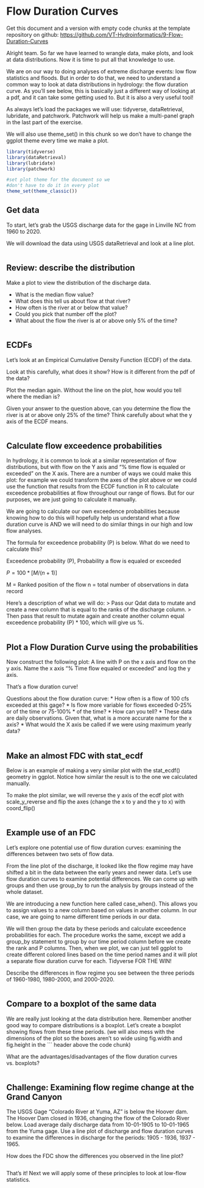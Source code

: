 # Flow Duration Curves {#fdcs}

Get this document and a version with empty code chunks at the template repository on github: <https://github.com/VT-Hydroinformatics/9-Flow-Duration-Curves>

Alright team. So far we have learned to wrangle data, make plots, and look at data distributions. Now it is time to put all that knowledge to use.

We are on our way to doing analyses of extreme discharge events: low flow statistics and floods. But in order to do that, we need to understand a common way to look at data distributions in hydrology: the flow duration curve. As you'll see below, this is basically just a different way of looking at a pdf, and it can take some getting used to. But it is also a very useful tool!

As always let's load the packages we will use: tidyverse, dataRetrieval, lubridate, and patchwork. Patchwork will help us make a multi-panel graph in the last part of the exercise.

We will also use theme_set() in this chunk so we don't have to change the ggplot theme every time we make a plot.

```r
library(tidyverse)
library(dataRetrieval)
library(lubridate)
library(patchwork)

#set plot theme for the document so we 
#don't have to do it in every plot
theme_set(theme_classic())
```

## Get data

To start, let's grab the USGS discharge data for the gage in Linville NC from 1960 to 2020.

We will download the data using USGS dataRetrieval and look at a line plot.

```r

```

## Review: describe the distribution

Make a plot to view the distribution of the discharge data.

* What is the median flow value? 
* What does this tell us about flow at that river? 
* How often is the river at or below that value? 
* Could you pick that number off the plot? 
* What about the flow the river is at or above only 5% of the time?

```r

```

## ECDFs

Let's look at an Empirical Cumulative Density Function (ECDF) of the data.

Look at this carefully, what does it show? How is it different from the pdf of the data?

Plot the median again. Without the line on the plot, how would you tell where the median is?

Given your answer to the question above, can you determine the flow the river is at or above only 25% of the time? Think carefully about what the y axis of the ECDF means.

```r

```

## Calculate flow exceedence probabilities

In hydrology, it is common to look at a similar representation of flow distributions, but with flow on the Y axis and "% time flow is equaled or exceeded" on the X axis. There are a number of ways we could make this plot: for example we could transform the axes of the plot above or we could use the function that results from the ECDF function in R to calculate exceedence probabilities at flow throughout our range of flows. But for our purposes, we are just going to calculate it manually.

We are going to calculate our own exceedence probabilities because knowing how to do this will hopefully help us understand what a flow duration curve is AND we will need to do similar things in our high and low flow analyses.

The formula for exceedence probability (P) is below. What do we need to calculate this?

Exceedence probability (P), Probability a flow is equaled or exceeded 

$P = 100 * [M / (n + 1)]$ 

M = Ranked position of the flow 
n = total number of observations in data record

Here's a description of what we will do: 
> Pass our Qdat data to mutate and create a new column that is equal to the ranks of the discharge column. 
> Then pass that result to mutate again and create another column equal exceedence probability (P) * 100, which will give us %.

```r

```

## Plot a Flow Duration Curve using the probabilities

Now construct the following plot: A line with P on the x axis and flow on the y axis. Name the x axis "% Time flow equaled or exceeded" and log the y axis.

That's a flow duration curve!

Questions about the flow duration curve: 
* How often is a flow of 100 cfs exceeded at this gage? 
* Is flow more variable for flows exceeded 0-25% or of the time or 75-100% * of the time? 
* How can you tell? 
* These data are daily observations. Given that, what is a more accurate name for the x axis?
* What would the X axis be called if we were using maximum yearly data?

```r

```

## Make an almost FDC with stat_ecdf

Below is an example of making a very similar plot with the stat_ecdf() geometry in ggplot. Notice how similar the result is to the one we calculated manually.

To make the plot similar, we will reverse the y axis of the ecdf plot with scale_y_reverse and flip the axes (change the x to y and the y to x) with coord_flip()

```r

```

## Example use of an FDC

Let's explore one potential use of flow duration curves: examining the differences between two sets of flow data.

From the line plot of the discharge, it looked like the flow regime may have shifted a bit in the data between the early years and newer data. Let's use flow duration curves to examine potential differences. We can come up with groups and then use group_by to run the analysis by groups instead of the whole dataset.

We are introducing a new function here called case_when(). This allows you to assign values to a new column based on values in another column. In our case, we are going to name different time periods in our data.

We will then group the data by these periods and calculate exceedence probabilities for each. The procedure works the same, except we add a group_by statement to group by our time period column before we create the rank and P columns. Then, when we plot, we can just tell ggplot to create different colored lines based on the time period names and it will plot a separate flow duration curve for each. Tidyverse FOR THE WIN!

Describe the differences in flow regime you see between the three periods of 1960-1980, 1980-2000, and 2000-2020.

```r

```

## Compare to a boxplot of the same data

We are really just looking at the data distribution here. Remember another good way to compare distributions is a boxplot. Let's create a boxplot showing flows from these time periods. (we will also mess with the dimensions of the plot so the boxes aren't so wide using fig.width and fig.height in the \`\`\` header above the code chunk)

What are the advantages/disadvantages of the flow duration curves vs. boxplots?

```r

```

## Challenge: Examining flow regime change at the Grand Canyon

The USGS Gage "Colorado River at Yuma, AZ" is below the Hoover dam. The Hoover Dam closed in 1936, changing the flow of the Colorado River below. Load average daily discharge data from 10-01-1905 to 10-01-1965 from the Yuma gage. Use a line plot of discharge and flow duration curves to examine the differences in discharge for the periods: 1905 - 1936, 1937 - 1965.

How does the FDC show the differences you observed in the line plot?

```r

```
That's it! Next we will apply some of these principles to look at low-flow statistics.